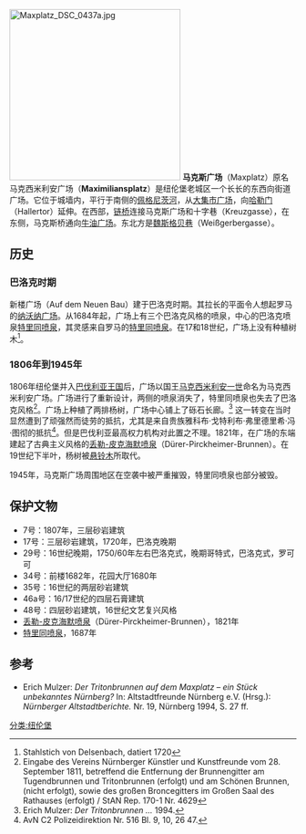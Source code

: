 [[File:Maxplatz_DSC_0437a.jpg|300px]]
'''马克斯广场'''（Maxplatz）原名马克西米利安广场（'''Maximiliansplatz'''）是纽伦堡老城区一个长长的东西向街道广场。它位于城墙内，平行于南侧的[[佩格尼茨河|佩格尼茨河]]，从[[大集市广场_(纽伦堡)|大集市广场]]，向[[哈勒门|哈勒门]]（Hallertor）延伸。在西部，[[链桥_(纽伦堡)|链桥]]连接马克斯广场和十字巷（Kreuzgasse），在东侧，马克斯桥通向[[牛油广场|牛油广场]]。东北方是[[魏斯格贝巷|魏斯格贝巷]]（Weißgerbergasse）。

== 历史 ==

=== 巴洛克时期 ===
新楼广场（Auf dem Neuen Bau）建于巴洛克时期。其拉长的平面令人想起罗马的[[纳沃纳广场|纳沃纳广场]]。从1684年起，广场上有三个巴洛克风格的喷泉，中心的巴洛克喷泉[[特里同喷泉_(纽伦堡)|特里同喷泉]]，其灵感来自罗马的[[特里同喷泉|特里同喷泉]]。在17和18世纪，广场上没有种植树木<ref>Stahlstich von Delsenbach, datiert 1720</ref>。

=== 1806年到1945年 ===
1806年纽伦堡并入[[巴伐利亚王国|巴伐利亚王国]]后，广场以国王[[马克西米利安一世_(巴伐利亚国王)|马克西米利安一世]]命名为马克西米利安广场。广场进行了重新设计，两侧的喷泉消失了，特里同喷泉也失去了巴洛克风格<ref>Eingabe des Vereins Nürnberger Künstler und Kunstfreunde vom 28. September 1811, betreffend die Entfernung der Brunnengitter am Tugendbrunnen und Tritonbrunnen (erfolgt) und am Schönen Brunnen, (nicht erfolgt), sowie des großen Broncegitters im Großen Saal des Rathauses (erfolgt) / StAN Rep. 170-1 Nr. 4629</ref>。广场上种植了两排杨树，广场中心铺上了砾石长廊。<ref name="Erich Mulzer 1994">Erich Mulzer: ''Der Tritonbrunnen …'' 1994.</ref> 这一转变在当时显然遭到了顽强然而徒劳的抵抗，尤其是来自贵族雅科布·戈特利布·弗里德里希·冯·图彻的抵抗<ref>AvN C2 Polizeidirektion Nr. 516 Bl. 9, 10, 26 47.</ref>。但是巴伐利亚最高权力机构对此置之不理。1821年，在广场的东端建起了古典主义风格的[[丢勒-皮克海默喷泉|丢勒-皮克海默喷泉]]（Dürer-Pirckheimer-Brunnen）。在19世纪下半叶，杨树被[[悬铃木|悬铃木]]所取代。

1945年，马克斯广场周围地区在空袭中被严重摧毁，特里同喷泉也部分被毁。

== 保护文物 ==
* 7号：1807年，三层砂岩建筑
* 17号：三层砂岩建筑，1720年，巴洛克晚期
* 29号：16世纪晚期，1750/60年左右巴洛克式，晚期哥特式，巴洛克式，罗可可 
* 34号：前楼1682年，花园大厅1680年
* 35号：16世纪的两层砂岩建筑
* 46a号：16/17世纪的四层石膏建筑
* 48号：四层砂岩建筑，16世纪文艺复兴风格
* [[丢勒-皮克海默喷泉|丢勒-皮克海默喷泉]]（Dürer-Pirckheimer-Brunnen），1821年
* [[特里同喷泉_(纽伦堡)|特里同喷泉]]，1687年

== 参考 ==
* Erich Mulzer: ''Der Tritonbrunnen auf dem Maxplatz – ein Stück unbekanntes Nürnberg?'' In: Altstadtfreunde Nürnberg e.V. (Hrsg.): ''Nürnberger Altstadtberichte.'' Nr. 19, Nürnberg 1994, S. 27 ff.
<references />
{{Coordinate|NS=49.454390|EW=11.072494|type=landmark|region=DE-BY}}
[[分类:纽伦堡|分类:纽伦堡]]